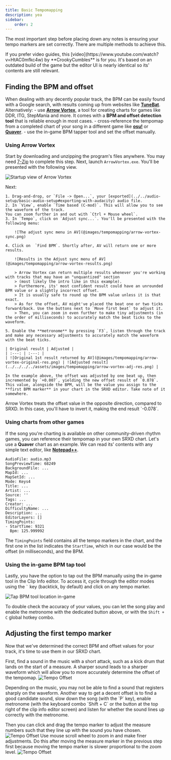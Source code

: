 ```yaml
---
title: Basic Tempomapping
description: yea
sidebar:
    order: 2
---
```



The most important step before placing down any notes is ensuring your tempo markers are set correctly.
There are multiple methods to achieve this.

<Aside type='tip'>
If you prefer video guides, this [video](https://www.youtube.com/watch?v=HtAC0mfkc4w) by **CrookyCumbles** is for you. It's based on an outdated build
of the game but the editor UI is nearly identical so its' contents are still relevant.
</Aside>

## Finding the BPM and offset

When dealing with any decently popular track, the BPM can be easily found with a Google search, with results coming up from websites like **[TuneBat](https://tunebat.com/)**.
Alternatively: 
    - use **[Arrow Vortex](https://arrowvortex.ddrnl.com/)**, a tool for creating charts for games like DDR, ITG, StepMania and more. 
    It comes with a **BPM and offset detection tool** that is reliable enough in most cases.
    - cross-reference the tempomap from a completed chart of your song in a different game like **[osu!](https://osu.ppy.sh/beatmapsets)** or **[Quaver](https://quavergame.com/maps)**.
    - use the in-game BPM tapper tool and set the offset manually.

### Using Arrow Vortex

Start by downloading and unzipping the program's files anywhere. You may need [7-Zip](https://www.7-zip.org/) to complete this step.
Next, launch `ArrowVortex.exe`. You'll be presented with the following view.

![Startup view of Arrow Vortex](@images/tempomapping/arrow-vortex-main.png)

Next:

    1. Drag-and-drop, or `File -> Open...`, your [exported](../../audio-setup/basic-audio-setup#exporting-with-audacity) audio file. 
    2. In `View`, enable `Time based (C-mod)`. This will allow you to see the waveform of the track.
    You can zoom further in and out with `Ctrl + Mouse wheel`.
    3. In `Tempo`, click on `Adjust sync...`. You'll be presented with the following menu: 

        ![The adjust sync menu in AV](@images/tempomapping/arrow-vortex-sync.png)

    4. Click on  `Find BPM`. Shortly after, AV will return one or more results.

        ![Results in the Adjust sync menu of AV](@images/tempomapping/arrow-vortex-results.png)

        > Arrow Vortex can return multiple results whenever you're working with tracks that may have an "unquantized" section 
        > (most likely the intro like in this example).  
        > Furthermore, its' most confident result could have an unrounded BPM value or a slightly incorrect offset. 
        > It is usually safe to round up the BPM value unless it is that exact.  
        > As for the offset, AV might've placed the beat one or two ticks forward/back. Use the buttons next to `Move first beat` to adjust it.
        > Then, you can zoom in even further to make tiny adjustments (in the order of milliseconds) to accurately match the beat ticks to the waveform.
    
    5. Enable the **metronome** by pressing `F3`, listen through the track and make any necessary adjustments to accurately match the waveform with the beat ticks.

    | Original result | Adjusted |
    | :---: | :---: |
    | ![Original 1st result returned by AV](@images/tempomapping/arrow-vortex-original-res.png) | ![Adjusted result](../../../../assets/images/tempomapping/arrow-vortex-adj-res.png) |

    In the example above, the offset was adjusted by one beat up, then incremented by `+0.007`, yielding the new offset result of `0.078`.
    This value, alongside the BPM, will be the value you assign to the **first BPM marker** in your chart in the SRXD editor. Take note of it somewhere.

<Aside type='caution'>
Arrow Vortex treats the offset value in the opposite direction, compared to SRXD. In this case, you'll have to invert it, making the end result `-0.078`.
</Aside>

### Using charts from other games

If the song you're charting is available on other community-driven rhythm games, you can reference their tempomap in your own SRXD chart.
Let's use a **Quaver** chart as an example. We can read its' contents with any simple text editor, like **[Notepad++](https://notepad-plus-plus.org/downloads/)**.

```
AudioFile: audio.mp3
SongPreviewTime: 68249
BackgroundFile: ...
MapId: ...
MapSetId: ...
Mode: Keys4
Title: ...
Artist: ...
Source: ''
Tags: ...
Creator: ...
DifficultyName: ...
Description: ...
EditorLayers: []
TimingPoints:
- StartTime: 9321
  Bpm: 125.999992
```

The `TimingPoints` field contains all the tempo markers in the chart, and the first one in the list indicates the `StartTime`, 
which in our case would be the offset (in milliseconds), and the BPM.

### Using the in-game BPM tap tool 

Lastly, you have the option to tap out the BPM manually using the in-game tool in the Clip Info editor.
To access it, cycle through the editor modes using the `` ` `` key (backtick, by default) and click on any tempo marker.

![Tap BPM tool location in-game](@images/tempomapping/srxd-clip-editor-bpm-tap.png)

To double check the accuracy of your values, you can let the song play and enable the metronome with the dedicated button above, 
or with the `Shift + C` global hotkey combo.

## Adjusting the first tempo marker

Now that we've determined the correct BPM and offset values for your track, it's time to use them in our SRXD chart.

First, find a sound in the music with a short attack, such as a kick drum that lands on the start of a measure. A sharper sound leads to a sharper waveform 
which will allow you to more accurately determine the offset of the tempomap.
![Tempo Offset](@images/tempomapping/tempo-offset-1.png)

<Aside type='caution'>
Depending on the music, you may not be able to find a sound that registers sharply on the waveform. Another way to get a decent offset is to find a good candidate sound, 
slow down the song (with the `P` key), enable metronome (with the keyboard combo `Shift + C` or the button at the top right of the clip info editor screen) and listen for whether the sound
lines up correctly with the metronome. 
</Aside>

Then you can click and drag the tempo marker to adjust the measure numbers such that they line up with the sound you have chosen.
![Tempo Offset](@images/tempomapping/tempo-offset-2.png)
Use mouse scroll wheel to zoom in and make finer adjustments. Do this after moving the measure marker in the previous step first because moving the tempo marker
is slower proportional to the zoom level.
![Tempo Offset](@images/tempomapping/tempo-offset-3.png)